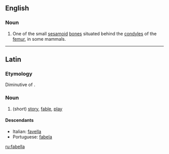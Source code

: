 ==English==

===Noun===
{{en-noun|fabellae}}

# {{anatomy}} One of the small [[sesamoid]] [[bone]]s situated behind the [[condyles]] of the [[femur]], in some mammals.

----

==Latin==

===Etymology===
Diminutive of {{term|fabula|lang=la}}.

===Noun===
{{head|la|noun}}

# (short) [[story]], [[fable]], [[play]]

====Descendants====
* Italian: [[favella]]
* Portuguese: [[fabela]]

[[ru:fabella]]